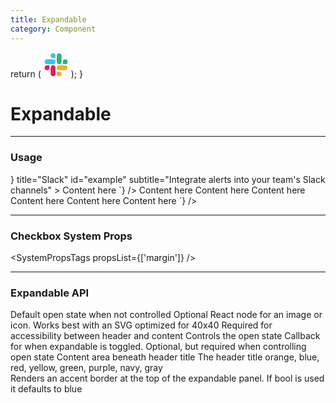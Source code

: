 ```yaml
---
title: Expandable
category: Component
---
```



  return (
    <svg width="40" xmlns="http://www.w3.org/2000/svg" viewBox="0 0 100 100">
      <path fill="#e01e5a" d="M23.33 62.14a9.67 9.67 0 1 1-9.67-9.67h9.67z" />
      <path
        fill="#e01e5a"
        d="M28.2 62.14a9.67 9.67 0 1 1 19.33 0v24.2a9.67 9.67 0 0 1-19.33 0z"
      />
      <path fill="#36c5f0" d="M37.86 23.33a9.67 9.67 0 1 1 9.67-9.67v9.67z" />
      <path
        fill="#36c5f0"
        d="M37.86 28.2a9.67 9.67 0 1 1 0 19.33h-24.2a9.67 9.67 0 0 1 0-19.33z"
      />
      <path fill="#2eb67d" d="M76.67 37.86a9.67 9.67 0 1 1 9.67 9.67h-9.67z" />
      <path
        fill="#2eb67d"
        d="M71.8 37.86a9.67 9.67 0 1 1-19.33 0v-24.2a9.67 9.67 0 0 1 19.33 0z"
      />
      <path fill="#ecb22e" d="M62.14 76.67a9.67 9.67 0 1 1-9.67 9.67v-9.67z" />
      <path
        fill="#ecb22e"
        d="M62.14 71.8a9.67 9.67 0 1 1 0-19.33h24.2a9.67 9.67 0 0 1 0 19.33z"
      />
    </svg>
  );
}

# Expandable

---

### Usage

<LiveCode>
  <LiveCode.Content
    title="With Image, Title and Subtitle"
    scope={{ Slack }}
    code={`
      <Panel sectioned>
        <Expandable
          defaultOpen={true}
          icon={<Slack />}
          title="Slack"
          id="example"
          subtitle="Integrate alerts into your team's Slack channels"
        >
          Content here
        </Expandable>
      </Panel>
    `}
  />
  <LiveCode.Content
    title="With an Accent"
    scope={{ Slack }}
    code={`
      <Panel sectioned>
        <Expandable mb={400} title="Orange" id="orange" accent="orange">
          Content here
        </Expandable>
        <Expandable mb={400} title="Green" id="green" accent="green">
          Content here
        </Expandable>
        <Expandable mb={400} title="Yellow" id="yellow" accent="yellow">
          Content here
        </Expandable>
        <Expandable mb={400} title="Red" id="red" accent="red">
          Content here
        </Expandable>
        <Expandable mb={400} title="Gray" id="gray" accent="gray">
          Content here
        </Expandable>
        <Expandable mb={400} title="Blue" id="blue" accent="blue">
          Content here
        </Expandable>
      </Panel>
    `}
  />
</LiveCode>

---

### Checkbox System Props

<SystemPropsTags propsList={['margin']} />

---

### Expandable API

<Prop name="defaultOpen" type="bool">
  Default open state when not controlled
</Prop>

<Prop name="icon" type="node">
  Optional React node for an image or icon. Works best with an SVG optimized for
  40x40
</Prop>

<Prop name="id" type="string" required>
  Required for accessibility between header and content
</Prop>

<Prop name="open" type="bool">
  Controls the open state
</Prop>

<Prop name="onToggle" type="function" defaultValue="(e) => void">
  Callback for when expandable is toggled. Optional, but required when
  controlling open state
</Prop>

<Prop name="subtitle" type="node">
  Content area beneath header title
</Prop>

<Prop name="title" type="string">
  The header title
</Prop>

<Prop name="accent" type="bool | string">
  orange, blue, red, yellow, green, purple, navy, gray <br />
  Renders an accent border at the top of the expandable panel. If bool is used it
  defaults to blue
</Prop>
